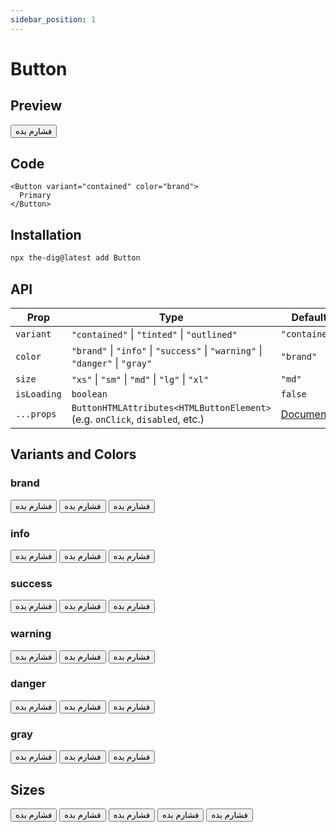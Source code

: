 ```yaml
---
sidebar_position: 1
---
```


# Button

## Preview


<Container>
  <Button>فشارم بده</Button>
</Container>

## Code

```tsx
<Button variant="contained" color="brand">
  Primary
</Button>
```

## Installation

```bash
npx the-dig@latest add Button
```

## API

| Prop        | Type                                                                          | Default                                                                        |
| ----------- | ----------------------------------------------------------------------------- | ------------------------------------------------------------------------------ |
| `variant`   | `"contained"` \| `"tinted"` \| `"outlined"`                                   | `"contained"`                                                                  |
| `color`     | `"brand"` \| `"info"` \| `"success"` \| `"warning"` \| `"danger"` \| `"gray"` | `"brand"`                                                                      |
| `size`      | `"xs"` \| `"sm"` \| `"md"` \| `"lg"` \| `"xl"`                                | `"md"`                                                                         |
| `isLoading` | `boolean`                                                                     | `false`                                                                        |
| `...props`  | `ButtonHTMLAttributes<HTMLButtonElement>` (e.g. `onClick`, `disabled`, etc.)  | [Document](https://developer.mozilla.org/en-US/docs/Web/API/HTMLButtonElement) |

## Variants and Colors

### brand

<Container>
  <Button variant="contained" color="brand">
    <span>فشارم بده</span>
  </Button>
  <Button variant="tinted" color="brand">
    <span>فشارم بده</span>
  </Button>
  <Button variant="outlined" color="brand">
    <span>فشارم بده</span>
  </Button>
</Container>

### info

<Container>
  <Button variant="contained" color="info">
    <span>فشارم بده</span>
  </Button>
  <Button variant="tinted" color="info">
    <span>فشارم بده</span>
  </Button>
  <Button variant="outlined" color="info">
    <span>فشارم بده</span>
  </Button>
</Container>

### success

<Container>
  <Button variant="contained" color="success">
    <span>فشارم بده</span>
  </Button>
  <Button variant="tinted" color="success">
    <span>فشارم بده</span>
  </Button>
  <Button variant="outlined" color="success">
    <span>فشارم بده</span>
  </Button>
</Container>

### warning

<Container>
  <Button variant="contained" color="warning">
    <span>فشارم بده</span>
  </Button>
  <Button variant="tinted" color="warning">
    <span>فشارم بده</span>
  </Button>
  <Button variant="outlined" color="warning">
    <span>فشارم بده</span>
  </Button>
</Container>

### danger

<Container>
  <Button variant="contained" color="danger">
    <span>فشارم بده</span>
  </Button>
  <Button variant="tinted" color="danger">
    <span>فشارم بده</span>
  </Button>
  <Button variant="outlined" color="danger">
    <span>فشارم بده</span>
  </Button>
</Container>

### gray

<Container>
  <Button variant="contained" color="gray">
    <span>فشارم بده</span>
  </Button>
  <Button variant="tinted" color="gray">
    <span>فشارم بده</span>
  </Button>
  <Button variant="outlined" color="gray">
    <span>فشارم بده</span>
  </Button>
</Container>

## Sizes

<Container>
  <Button variant="contained" color="brand" size="xs">
    <span>فشارم بده</span>
  </Button>
  <Button variant="contained" color="brand" size="sm">
    <span>فشارم بده</span>
  </Button>
  <Button variant="contained" color="brand" size="md">
    <span>فشارم بده</span>
  </Button>
  <Button variant="contained" color="brand" size="lg">
    <span>فشارم بده</span>
  </Button>
  <Button variant="contained" color="brand" size="xl">
    <span>فشارم بده</span>
  </Button>
</Container>
